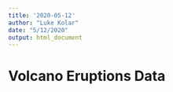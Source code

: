 ```yaml
---
title: '2020-05-12'
author: "Luke Kolar"
date: "5/12/2020"
output: html_document
---
```


# Volcano Eruptions Data